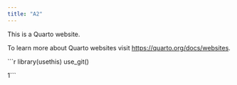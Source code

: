 ```yaml
---
title: "A2"
---
```


This is a Quarto website.

To learn more about Quarto websites visit <https://quarto.org/docs/websites>.

```r
library(usethis)
use_git() 

1```

